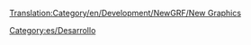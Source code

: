 [[Translation:Category/en/Development/NewGRF/New Graphics]]

{{en/Bilingual box| Es
| Lista de páginas relacionadas con el desarrollo de nuevos gráficos.
| ''The following is a list of pages relating to New Graphics development.''}}

[[Category:es/Desarrollo]]